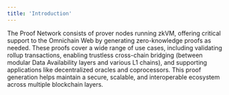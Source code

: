 ```yaml
---
title: 'Introduction'
---
```


The Proof Network consists of prover nodes running zkVM, offering critical support to the Omnichain Web by generating zero-knowledge proofs as needed. These proofs cover a wide range of use cases, including validating rollup transactions, enabling trustless cross-chain bridging (between modular Data Availability layers and various L1 chains), and supporting applications like decentralized oracles and coprocessors. This proof generation helps maintain a secure, scalable, and interoperable ecosystem across multiple blockchain layers.